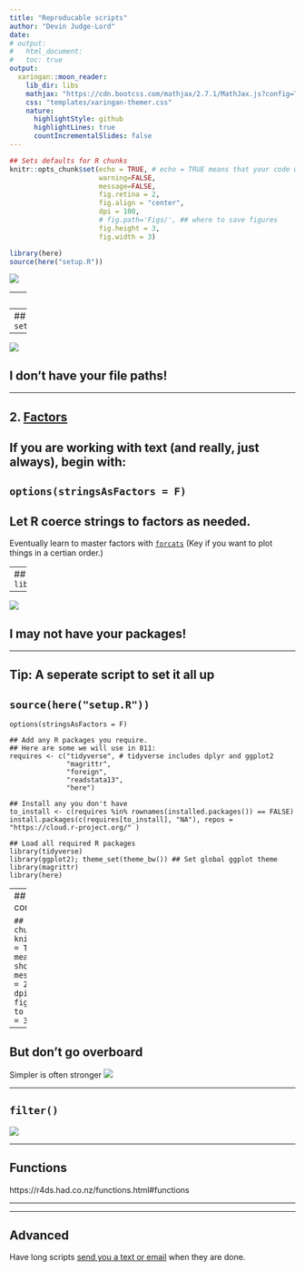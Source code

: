 ```yaml
---
title: "Reproducable scripts"
author: "Devin Judge-Lord"
date: 
# output: 
#   html_document:
#   toc: true
output:
  xaringan::moon_reader:
    lib_dir: libs
    mathjax: "https://cdn.bootcss.com/mathjax/2.7.1/MathJax.js?config=TeX-AMS_HTML"
    css: "templates/xaringan-themer.css"
    nature:
      highlightStyle: github
      highlightLines: true
      countIncrementalSlides: false
---
```


```r
## Sets defaults for R chunks
knitr::opts_chunk$set(echo = TRUE, # echo = TRUE means that your code will show
                      warning=FALSE,
                      message=FALSE,
                      fig.retina = 2,
                      fig.align = "center", 
                      dpi = 100,
                      # fig.path='Figs/', ## where to save figures
                      fig.height = 3,
                      fig.width = 3)

library(here)
source(here("setup.R"))
```



![](https://imgs.xkcd.com/comics/exploits_of_a_mom.png)

---
class: center inverse

## How to break a research project

![](https://media.giphy.com/media/xUA7aLL1iKj62wBYTC/giphy.gif)

---
## 1. `setwd("C:\Users\path\that\only\I\have"`


--

![](https://media.giphy.com/media/146SJ7jy4BFXHy/giphy.gif)

## I don't have your file paths!

---

## 2. [Factors](https://www.r-bloggers.com/factors-are-not-first-class-citizens-in-r/)

## If you are working with text (and really, just always), begin with:
## `options(stringsAsFactors = F)`
## Let R coerce strings to factors as needed.
Eventually learn to master factors with [`forcats`](https://forcats.tidyverse.org/) (Key if you want to plot things in a certian order.)

---
## 3 
### `library(SomoneoneOnTheInternetWroteThis)`

--

![](https://media.giphy.com/media/l2R05FZf4dVOrgIaQ/giphy.gif)

## I may not have your packages!

---

## Tip: A seperate script to set it all up
## `source(here("setup.R"))`

```
options(stringsAsFactors = F)

## Add any R packages you require. 
## Here are some we will use in 811:
requires <- c("tidyverse", # tidyverse includes dplyr and ggplot2
              "magrittr",
              "foreign",
              "readstata13",
              "here")

## Install any you don't have
to_install <- c(requires %in% rownames(installed.packages()) == FALSE)
install.packages(c(requires[to_install], "NA"), repos = "https://cloud.r-project.org/" )
```


```
## Load all required R packages
library(tidyverse)
library(ggplot2); theme_set(theme_bw()) ## Set global ggplot theme
library(magrittr)
library(here)
```

---
## `source(here("setup.R"))` continued:

```
## Set defaults for R chunks
knitr::opts_chunk$set(echo = TRUE, # echo = TRUE means that your code will show
                      warning=FALSE,
                      message=FALSE,
                      fig.retina = 2,
                      fig.align = "center", 
                      dpi = 100,
                      # fig.path='Figs/', ## where to save figures
                      fig.height = 3,
                      fig.width = 3)
```

---

## But don't go overboard
Simpler is often stronger
![](Figs/data_pipeline.png)

---

## `filter()`

![](https://media.giphy.com/media/rwsDkSEQyTxPW/giphy.gif)

---

## Functions 

https://r4ds.had.co.nz/functions.html#functions

---



---

## Advanced
Have long scripts [send you a text or email](https://github.com/jennybc/send-email-with-r) when they are done.


